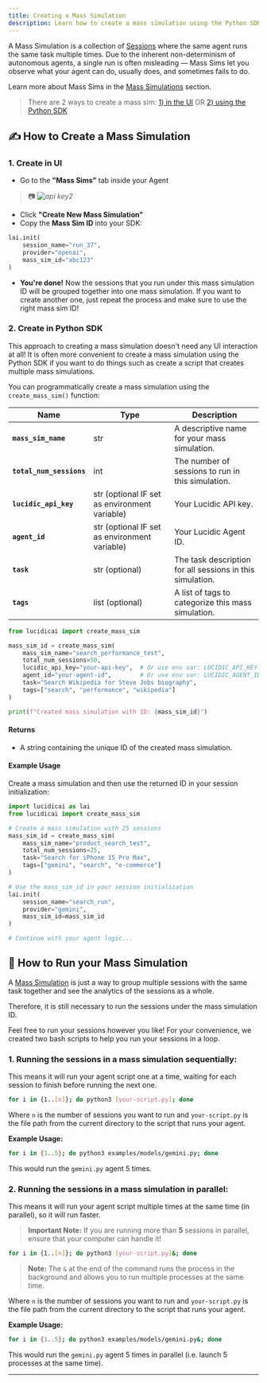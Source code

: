 ```yaml
---
title: Creating a Mass Simulation
description: Learn how to create a mass simulation using the Python SDK and in the UI
---
```


A Mass Simulation is a collection of [Sessions](/core-concepts/sessions) where the same agent runs the same task multiple times. Due to the inherent non-determinism of autonomous agents, a single run is often misleading — Mass Sims let you observe what your agent can do, usually does, and sometimes fails to do.

Learn more about Mass Sims in the [Mass Simulations](/core-concepts/mass-simulations) section.
>There are 2 ways to create a mass sim: [1) in the UI](#1-create-in-ui) OR [2) using the Python SDK](#2-create-in-python-sdk)

## ✍️ How to Create a Mass Simulation

### 1. Create in UI
- Go to the **"Mass Sims"** tab inside your Agent
> 📷 _![api key2](/images/masssimcreation.png)_

- Click **"Create New Mass Simulation"**
- Copy the **Mass Sim ID** into your SDK:

```python
lai.init(
    session_name="run_37",
    provider="openai",
    mass_sim_id="abc123"
)
```
- **You're done!** Now the sessions that you run under this mass simulation ID will be grouped together into one mass simulation. If you want to create another one, just repeat the process and make sure to use the right mass sim ID!

### 2. Create in Python SDK

This approach to creating a mass simulation doesn't need any UI interaction at all! It is often more convenient to create a mass simulation using the Python SDK if you want to do things such as create a script that creates multiple mass simulations.

You can programmatically create a mass simulation using the `create_mass_sim()` function:

| Name | Type | Description |
| --- | --- | --- |
| **`mass_sim_name`** | str | A descriptive name for your mass simulation. |
| **`total_num_sessions`** | int | The number of sessions to run in this simulation. |
| **`lucidic_api_key`** | str (optional IF set as environment variable) | Your Lucidic API key. |
| **`agent_id`** | str (optional IF set as environment variable) | Your Lucidic Agent ID. |
| **`task`** | str (optional) | The task description for all sessions in this simulation. |
| **`tags`** | list (optional) | A list of tags to categorize this mass simulation. |


```python
from lucidicai import create_mass_sim

mass_sim_id = create_mass_sim(
    mass_sim_name="search_performance_test",
    total_num_sessions=50,
    lucidic_api_key="your-api-key",  # Or use env var: LUCIDIC_API_KEY
    agent_id="your-agent-id",        # Or use env var: LUCIDIC_AGENT_ID
    task="Search Wikipedia for Steve Jobs biography",
    tags=["search", "performance", "wikipedia"]
)

print(f"Created mass simulation with ID: {mass_sim_id}")
```

#### Returns

* A string containing the unique ID of the created mass simulation.

#### Example Usage

Create a mass simulation and then use the returned ID in your session initialization:

```python
import lucidicai as lai
from lucidicai import create_mass_sim

# Create a mass simulation with 25 sessions
mass_sim_id = create_mass_sim(
    mass_sim_name="product_search_test",
    total_num_sessions=25,
    task="Search for iPhone 15 Pro Max",
    tags=["gemini", "search", "e-commerce"]
)

# Use the mass_sim_id in your session initialization
lai.init(
    session_name="search_run",
    provider="gemini",
    mass_sim_id=mass_sim_id
)

# Continue with your agent logic...
```

## 🏃 How to Run your Mass Simulation

A [Mass Simulation](/core-concepts/mass-simulations) is just a way to group multiple sessions with the same task together and see the analytics of the sessions as a whole. 

Therefore, it is still necessary to run the sessions under the mass simulation ID. 

Feel free to run your sessions however you like! For your convenience, we created two bash scripts to help you run your sessions in a loop. 

### 1. Running the sessions in a mass simulation sequentially:

This means it will run your agent script one at a time, waiting for each session to finish before running the next one.

```bash
for i in {1..[n]}; do python3 [your-script.py]; done
```
Where `n` is the number of sessions you want to run and `your-script.py` is the file path from the current directory to the script that runs your agent.

**Example Usage:**
```bash
for i in {1..5}; do python3 examples/models/gemini.py; done
```

This would run the `gemini.py` agent 5 times.

### 2. Running the sessions in a mass simulation in parallel:

This means it will run your agent script multiple times at the same time (in parallel), so it will run faster.

> **Important Note:** If you are running more than **5** sessions in parallel, ensure that your computer can handle it!

```bash
for i in {1..[n]}; do python3 [your-script.py]&; done
```
> **Note:** The `&` at the end of the command runs the process in the background and allows you to run multiple processes at the same time.

Where `n` is the number of sessions you want to run and `your-script.py` is the file path from the current directory to the script that runs your agent.

**Example Usage:**
```bash
for i in {1..5}; do python3 examples/models/gemini.py&; done
```

This would run the `gemini.py` agent 5 times in parallel (i.e. launch 5 processes at the same time).

---